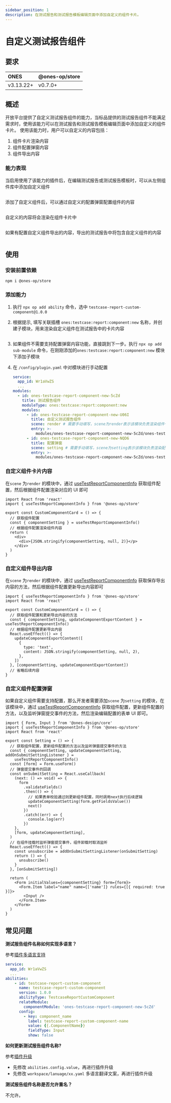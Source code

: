 ```yaml
---
sidebar_position: 1
description: 在测试报告和测试报告模板编辑页面中添加自定义的组件卡片。
---
```




# 自定义测试报告组件

## 要求

| ONES      | @ones-op/store |
| :-------- | :------------- |
| v3.13.22+ | v0.7.0+        |

## 概述

开放平台提供了自定义测试报告组件的能力，当标品提供的测试报告组件不能满足需求时，使用该能力可以在测试报告和测试报告模板编辑页面中添加自定义的组件卡片。
使用该能力时，用户可以自定义的内容包括：

1. 组件卡片渲染内容
2. 组件配置弹窗内容
3. 组件导出内容

### 能力表现

当启用使用了该能力的插件后，在编辑测试报告或测试报告模板时，可以从左侧组件库中添加自定义组件

<Image img={libImg} />

添加了自定义组件后，可以通过自定义的配置弹窗配置组件的内容

<Image img={settingImg} />

自定义的内容将会渲染在组件卡片中

<Image img={renderImg} />

如果有配置自定义组件导出的内容，导出的测试报告中将包含自定义组件的内容

<Image img={exportImg} />

## 使用

### 安装前置依赖

```shell
npm i @ones-op/store
```

### 添加能力

1. 执行 `npx op add ability` 命令，选中 `testcase-report-custom-component@1.0.0`

2. 根据提示, 填写关联插槽 `ones:testcase:report:component:new` 名称，并创建子模块，用来渲染自定义组件在测试报告中的卡片内容

   <Image img={addAbility} />

3. 如果组件不需要支持配置弹窗内容功能，直接跳到下一步。执行 `npx op add sub-module` 命令，在刚刚添加的`ones:testcase:report:component:new` 模块下添加子模块

4. 在 `/config/plugin.yaml` 中对模块进行手动配置

   ```yaml
   service:
     app_id: Wr1aVwZS
     ...
   modules:
     - id: ones-testcase-report-component-new-5cZd
       title: 测试报告组件
       moduleType: ones:testcase:report:component:new
       modules:
         - id: ones-testcase-report-component-new-U06I
           title: 自定义测试报告组件
           scene: render # 需要手动填写，scene为render表示该模块负责渲染组件卡片内容，该模块必须添加
           entry: >-
             modules/ones-testcase-report-component-new-5cZd/ones-testcase-report-component-new-U06I/index.html
         - id: ones-testcase-report-component-new-NQD6
           title: 配置弹窗
           scene: setting # 需要手动填写，scene为setting表示该模块负责渲染配置弹窗，如果组件不需要配置，该模块可不添加
           entry: >-
             modules/ones-testcase-report-component-new-5cZd/ones-testcase-report-component-new-NQD6/index.html
   ```

### 自定义组件卡片内容

在`scene` 为`render` 的模块中，通过 [useTestReportComponentInfo](../../../../reference/packages/store/#useTestReportComponentInfo) 获取组件配置，然后根据组件配置渲染对应的 UI 即可

```tsx
import React from 'react'
import { useTestReportComponentInfo } from '@ones-op/store'

export const CustomComponentCard = () => {
  // 获取组件配置
  const { componentSetting } = useTestReportComponentInfo()
  // 根据组件配置渲染组件内容
  return (
    <div>
      <div>{JSON.stringify(componentSetting, null, 2)}</p>
    </div>
  )
}
```

### 自定义组件导出内容

在`scene` 为`render` 的模块中，通过 [useTestReportComponentInfo](../../../../reference/packages/store/#useTestReportComponentInfo) 获取保存导出内容的方法，然后根据组件配置更新导出内容即可

```tsx
import { useTestReportComponentInfo } from '@ones-op/store'
import React from 'react'

export const CustomComponentCard = () => {
  // 获取组件配置和更新导出内容的方法
  const { componentSetting, updateComponentExportContent } = useTestReportComponentInfo()
  // 根据组件配置更新导出内容
  React.useEffect(() => {
    updateComponentExportContent([
      {
        type: 'text',
        content: JSON.stringify(componentSetting, null, 2),
      },
    ])
  }, [componentSetting, updateComponentExportContent])
  // 省略后续内容
}
```

### 自定义组件配置弹窗

如果自定义组件需要支持配置，那么开发者需要添加`scene` 为`setting` 的模块，在该模块中，通过 [useTestReportComponentInfo](../../../../reference/packages/store/#useTestReportComponentInfo) 获取组件配置，更新组件配置的方法，以及监听弹窗提交事件的方法，然后渲染编辑配置的表单 UI 即可。

```tsx
import { Form, Input } from '@ones-design/core'
import { useTestReportComponentInfo } from '@ones-op/store'
import React from 'react'

export const Setting = () => {
  // 获取组件配置，更新组件配置的方法以及监听弹窗提交事件的方法
  const { componentSetting, updateComponentSetting, addOnSubmitSettingListener } =
    useTestReportComponentInfo()
  const [form] = Form.useForm()
  // 弹窗提交事件的回调
  const onSubmitSetting = React.useCallback(
    (next: () => void) => {
      form
        .validateFields()
        .then(() => {
          // 如果表单校验通过则更新组件配置，同时调用next执行后续逻辑
          updateComponentSetting(form.getFieldsValue())
          next()
        })
        .catch((err) => {
          console.log(err)
        })
    },
    [form, updateComponentSetting],
  )
  // 在组件挂载时监听弹窗提交事件，组件卸载时取消监听
  React.useEffect(() => {
    const unsubscribe = addOnSubmitSettingListener(onSubmitSetting)
    return () => {
      unsubscribe()
    }
  }, [onSubmitSetting])

  return (
    <Form initialValues={componentSetting} form={form}>
      <Form.Item label="name" name={['name']} rules={[{ required: true }]}>
        <Input />
      </Form.Item>
    </Form>
  )
}
```

## 常见问题

**测试报告组件名称如何实现多语言？**

参考[插件多语言支持](../../../../guide/abilities/multilingual.mdx)

```yaml
service:
  app_id: Wr1aVwZS
  ...
abilities:
    - id: testcase-report-custom-component
      name: testcase-report-custom-component
      version: 1.0.0
      abilityType: TestcaseReportCustomComponent
      relateModule:
        componentModule: 'ones-testcase-report-component-new-5cZd'
      config:
        - key: component_name
          label: testcase-report-custom-component-name
          value: {{.ComponentName}}
          fieldType: Input
          show: false

```

**如何更新测试报告组件名称?**

参考[插件升级](../../../../guide/upgrade.md)

- 先修改 `abilities.config.value`，再进行插件升级
- 先修改 `workspace/lanuage/xx.yaml` 多语言翻译文案，再进行插件升级

**测试报告组件名称是否允许重名？**

不允许。
